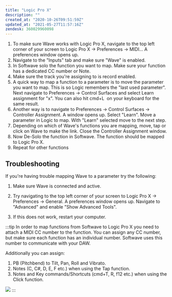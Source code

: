```yaml
---
title: "Logic Pro X"
description: ""
created_at: "2020-10-26T09:51:59Z"
updated_at: "2021-05-27T11:57:16Z"
zendesk: 360029960098
---
```



<YouTube id="U6vwHcoz0PU" />

1. To make sure Wave works with Logic Pro X, navigate to the top left corner of your screen to Logic Pro X → Preferences → MIDI... A preferences window opens up.
2. Navigate to the "Inputs" tab and make sure "Wave" is enabled.
3. In Softwave solo the function you want to map. Make sure your function has a dedicated CC number or Note.
4. Make sure the track you're assigning to is record enabled.
5. A quick way to map a function to a parameter is to move the parameter you want to map. This is so Logic remembers the "last used parameter". Next navigate to Preferences → Control Surfaces and select Learn assignment for "x". You can also hit cmd+L  on your keyboard for the same result.
6. Another way is to navigate to Preferences → Control Surfaces → Controller Assignment. A window opens up. Select "Learn". Move a parameter in Logic to map. With "Learn" selected move to the next step.
7. Depending on which of Wave's functions you are mapping, move, tap or click on Wave to make the link. Close the Controller Assignment window.
8. Now De-Solo the function in Softwave. The function should be mapped to Logic Pro X.
9. Repeat for other functions

## Troubleshooting

If you're having trouble mapping Wave to a parameter try the following:

1. Make sure Wave is connected and active.

2. Try navigating to the top left corner of your screen to Logic Pro X → Preferences → General. A preferences window opens up. Navigate to "Advanced" and enable "Show Advanced Tools".

3. If this does not work, restart your computer.

:::tip
In order to map functions from Softwave to Logic Pro X you need to attach a MIDI CC number to the function.
You can assign any CC number, but make sure each function has an individual number.
Softwave uses this number to communicate with your DAW.

Additionally you can assign:

1. PB (Pitchbend) to Tilt, Pan, Roll and Vibrato.
2. Notes (C, C#, D, E, F etc.) when using the Tap function.
3. Notes and Key commands/Shortcuts (cmd+T, R, f12 etc.) when using the Click function.

![](../../../../assets/images/article_360014727298_image_0.gif)
:::
